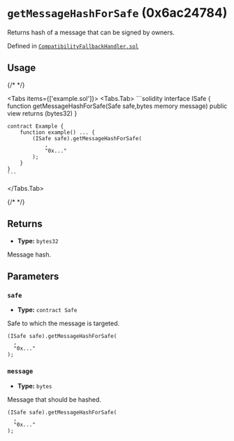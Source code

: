 



# `getMessageHashForSafe` (0x6ac24784)



Returns hash of a message that can be signed by owners.




Defined in [`CompatibilityFallbackHandler.sol`](https://github.com/safe-global/safe-smart-account/tree/v1.4.1/contracts/handler/CompatibilityFallbackHandler.sol#L67)


## Usage

{/* <!-- vale off --> */}

<Tabs items={['example.sol']}>
  <Tabs.Tab>
    ```solidity
    interface ISafe {
        function getMessageHashForSafe(Safe safe,bytes memory message) public view returns (bytes32)
    }

    contract Example {
        function example() ... {
            (ISafe safe).getMessageHashForSafe(
                ,
                "0x..."
            );
        }
    }
    ```
  </Tabs.Tab>
</Tabs>

{/* <!-- vale on --> */}

## Returns



  - **Type:** `bytes32`

  Message hash.




## Parameters

### `safe`

  - **Type:** `contract Safe`

  Safe to which the message is targeted.

  ```solidity focus=2
  (ISafe safe).getMessageHashForSafe(
    ,
    "0x..."
  );
  ```


### `message`

  - **Type:** `bytes`

  Message that should be hashed.

  ```solidity focus=3
  (ISafe safe).getMessageHashForSafe(
    ,
    "0x..."
  );
  ```






